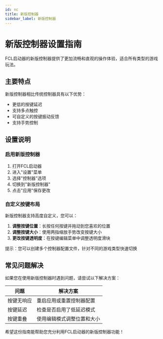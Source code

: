 ```yaml
---
id: nc
title: 新版控制器
sidebar_label: 新版控制器
---
```


# 新版控制器设置指南

FCL启动器的新版控制器提供了更加流畅和直观的操作体验，适合所有类型的游戏玩法。

## 主要特点

新版控制器相比传统控制器具有以下优势：

<ul style={{listStyleType: 'square', paddingLeft: '20px'}}>
  <li style={{margin: '8px 0'}}>更低的按键延迟</li>
  <li style={{margin: '8px 0'}}>支持多点触控</li>
  <li style={{margin: '8px 0'}}>可自定义的按键振动反馈</li>
  <li style={{margin: '8px 0'}}>支持手势控制</li>
</ul>

## 设置说明

### 启用新版控制器

<div style={{backgroundColor: '#f8f9fa', padding: '15px', borderRadius: '6px', marginBottom: '20px'}}>
  <ol style={{marginLeft: '20px', paddingLeft: '0'}}>
    <li>打开FCL启动器</li>
    <li>进入"设置"菜单</li>
    <li>选择"控制器"选项</li>
    <li>切换到"新版控制器"</li>
    <li>点击"应用"保存更改</li>
  </ol>
</div>

### 自定义按键布局

新版控制器支持高度自定义，您可以：

1. **调整按键位置**：长按任何按键并拖动到您喜欢的位置
2. **调整按键大小**：使用两指缩放手势改变按键大小
3. **更改按键透明度**：在按键编辑菜单中调整透明度滑块

<div style={{display: 'flex', justifyContent: 'center', margin: '20px 0'}}>
  <div style={{textAlign: 'center', maxWidth: '80%'}}>
    <p style={{fontStyle: 'italic', color: '#666'}}>提示：您可以创建多个控制器配置文件，针对不同的游戏类型快速切换</p>
  </div>
</div>

## 常见问题解决

如果您在使用新版控制器时遇到问题，请尝试以下解决方案：

<table style={{width: '100%', borderCollapse: 'collapse', marginTop: '15px'}}>
  <thead>
    <tr>
      <th style={{border: '1px solid #ddd', padding: '8px', backgroundColor: '#f2f2f2'}}>问题</th>
      <th style={{border: '1px solid #ddd', padding: '8px', backgroundColor: '#f2f2f2'}}>解决方案</th>
    </tr>
  </thead>
  <tbody>
    <tr>
      <td style={{border: '1px solid #ddd', padding: '8px'}}>按键无响应</td>
      <td style={{border: '1px solid #ddd', padding: '8px'}}>重启应用或重置控制器配置</td>
    </tr>
    <tr>
      <td style={{border: '1px solid #ddd', padding: '8px'}}>按键延迟</td>
      <td style={{border: '1px solid #ddd', padding: '8px'}}>检查是否启用了低延迟模式</td>
    </tr>
    <tr>
      <td style={{border: '1px solid #ddd', padding: '8px'}}>按键重叠</td>
      <td style={{border: '1px solid #ddd', padding: '8px'}}>使用编辑模式调整位置和大小</td>
    </tr>
  </tbody>
</table>

希望这份指南能帮助您充分利用FCL启动器的新版控制器功能！ 